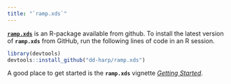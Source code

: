 ```yaml
---
title: "`ramp.xds`"
---
```


[**`ramp.xds`**](https://dd-harp.github.io/ramp.xds/) is an R-package available from github. To install the latest version of **`ramp.xds`** from GitHub, run the following lines of code in an R session.

```r
library(devtools)
devtools::install_github("dd-harp/ramp.xds")
```

A good place to get started is the **`ramp.xds`** vignette [*Getting Started*](https://dd-harp.github.io/ramp.xds/articles/GettingStarted.html).



